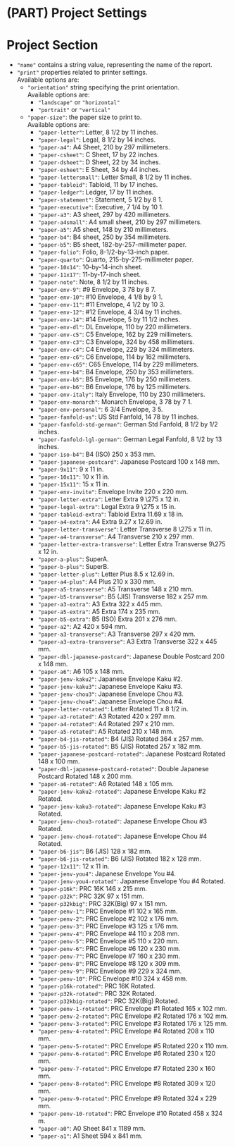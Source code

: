 # (PART) Project Settings {-}

# Project Section

- `"name"` contains a string value, representing the name of the report.
- `"print"` properties related to printer settings.<br />
  Available options are:
  - `"orientation"` string specifying the print orientation.<br />
    Available options are:
    - `"landscape"` or `"horizontal"`
    - `"portrait"` or `"vertical"`
  - `"paper-size"`: the paper size to print to.<br />
    Available options are:
    - `"paper-letter"`: Letter, 8 1/2 by 11 inches.
    - `"paper-legal"`: Legal, 8 1/2 by 14 inches.
    - `"paper-a4"`: A4 Sheet, 210 by 297 millimeters.
    - `"paper-csheet"`: C Sheet, 17 by 22 inches.
    - `"paper-dsheet"`: D Sheet, 22 by 34 inches.
    - `"paper-esheet"`: E Sheet, 34 by 44 inches.
    - `"paper-lettersmall"`: Letter Small, 8 1/2 by 11 inches.
    - `"paper-tabloid"`: Tabloid, 11 by 17 inches.
    - `"paper-ledger"`: Ledger, 17 by 11 inches.
    - `"paper-statement"`: Statement, 5 1/2 by 8 1.
    - `"paper-executive"`: Executive, 7 1/4 by 10 1.
    - `"paper-a3"`: A3 sheet, 297 by 420 millimeters.
    - `"paper-a4small"`: A4 small sheet, 210 by 297 millimeters.
    - `"paper-a5"`: A5 sheet, 148 by 210 millimeters.
    - `"paper-b4"`: B4 sheet, 250 by 354 millimeters.
    - `"paper-b5"`: B5 sheet, 182-by-257-millimeter paper.
    - `"paper-folio"`: Folio, 8-1/2-by-13-inch paper.
    - `"paper-quarto"`: Quarto, 215-by-275-millimeter paper.
    - `"paper-10x14"`: 10-by-14-inch sheet.
    - `"paper-11x17"`: 11-by-17-inch sheet.
    - `"paper-note"`: Note, 8 1/2 by 11 inches.
    - `"paper-env-9"`: #9 Envelope, 3 78 by 8 7.
    - `"paper-env-10"`: #10 Envelope, 4 1/8 by 9 1.
    - `"paper-env-11"`: #11 Envelope, 4 1/2 by 10 3.
    - `"paper-env-12"`: #12 Envelope, 4 3/4 by 11 inches.
    - `"paper-env-14"`: #14 Envelope, 5 by 11 1/2 inches.
    - `"paper-env-dl"`: DL Envelope, 110 by 220 millimeters.
    - `"paper-env-c5"`: C5 Envelope, 162 by 229 millimeters.
    - `"paper-env-c3"`: C3 Envelope, 324 by 458 millimeters.
    - `"paper-env-c4"`: C4 Envelope, 229 by 324 millimeters.
    - `"paper-env-c6"`: C6 Envelope, 114 by 162 millimeters.
    - `"paper-env-c65"`: C65 Envelope, 114 by 229 millimeters.
    - `"paper-env-b4"`: B4 Envelope, 250 by 353 millimeters.
    - `"paper-env-b5"`: B5 Envelope, 176 by 250 millimeters.
    - `"paper-env-b6"`: B6 Envelope, 176 by 125 millimeters.
    - `"paper-env-italy"`: Italy Envelope, 110 by 230 millimeters.
    - `"paper-env-monarch"`: Monarch Envelope, 3 78 by 7 1.
    - `"paper-env-personal"`: 6 3/4 Envelope, 3 5.
    - `"paper-fanfold-us"`: US Std Fanfold, 14 78 by 11 inches.
    - `"paper-fanfold-std-german"`: German Std Fanfold, 8 1/2 by 1/2 inches.
    - `"paper-fanfold-lgl-german"`: German Legal Fanfold, 8 1/2 by 13 inches.
    - `"paper-iso-b4"`: B4 (ISO) 250 x 353 mm.
    - `"paper-japanese-postcard"`: Japanese Postcard 100 x 148 mm.
    - `"paper-9x11"`: 9 x 11 in.
    - `"paper-10x11"`: 10 x 11 in.
    - `"paper-15x11"`: 15 x 11 in.
    - `"paper-env-invite"`: Envelope Invite 220 x 220 mm.
    - `"paper-letter-extra"`: Letter Extra 9 \275 x 12 in.
    - `"paper-legal-extra"`: Legal Extra 9 \275 x 15 in.
    - `"paper-tabloid-extra"`: Tabloid Extra 11.69 x 18 in.
    - `"paper-a4-extra"`: A4 Extra 9.27 x 12.69 in.
    - `"paper-letter-transverse"`: Letter Transverse 8 \275 x 11 in.
    - `"paper-a4-transverse"`: A4 Transverse 210 x 297 mm.
    - `"paper-letter-extra-transverse"`: Letter Extra Transverse 9\275 x 12 in.
    - `"paper-a-plus"`: SuperA.
    - `"paper-b-plus"`: SuperB.
    - `"paper-letter-plus"`: Letter Plus 8.5 x 12.69 in.
    - `"paper-a4-plus"`: A4 Plus 210 x 330 mm.
    - `"paper-a5-transverse"`: A5 Transverse 148 x 210 mm.
    - `"paper-b5-transverse"`: B5 (JIS) Transverse 182 x 257 mm.
    - `"paper-a3-extra"`: A3 Extra 322 x 445 mm.
    - `"paper-a5-extra"`: A5 Extra 174 x 235 mm.
    - `"paper-b5-extra"`: B5 (ISO) Extra 201 x 276 mm.
    - `"paper-a2"`: A2 420 x 594 mm.
    - `"paper-a3-transverse"`: A3 Transverse 297 x 420 mm.
    - `"paper-a3-extra-transverse"`: A3 Extra Transverse 322 x 445 mm.
    - `"paper-dbl-japanese-postcard"`: Japanese Double Postcard 200 x 148 mm.
    - `"paper-a6"`: A6 105 x 148 mm.
    - `"paper-jenv-kaku2"`: Japanese Envelope Kaku #2.
    - `"paper-jenv-kaku3"`: Japanese Envelope Kaku #3.
    - `"paper-jenv-chou3"`: Japanese Envelope Chou #3.
    - `"paper-jenv-chou4"`: Japanese Envelope Chou #4.
    - `"paper-letter-rotated"`: Letter Rotated 11 x 8 1/2 in.
    - `"paper-a3-rotated"`: A3 Rotated 420 x 297 mm.
    - `"paper-a4-rotated"`: A4 Rotated 297 x 210 mm.
    - `"paper-a5-rotated"`: A5 Rotated 210 x 148 mm.
    - `"paper-b4-jis-rotated"`: B4 (JIS) Rotated 364 x 257 mm.
    - `"paper-b5-jis-rotated"`: B5 (JIS) Rotated 257 x 182 mm.
    - `"paper-japanese-postcard-rotated"`: Japanese Postcard Rotated 148 x 100 mm.
    - `"paper-dbl-japanese-postcard-rotated"`: Double Japanese Postcard Rotated 148 x 200 mm.
    - `"paper-a6-rotated"`: A6 Rotated 148 x 105 mm.
    - `"paper-jenv-kaku2-rotated"`: Japanese Envelope Kaku #2 Rotated.
    - `"paper-jenv-kaku3-rotated"`: Japanese Envelope Kaku #3 Rotated.
    - `"paper-jenv-chou3-rotated"`: Japanese Envelope Chou #3 Rotated.
    - `"paper-jenv-chou4-rotated"`: Japanese Envelope Chou #4 Rotated.
    - `"paper-b6-jis"`: B6 (JIS) 128 x 182 mm.
    - `"paper-b6-jis-rotated"`: B6 (JIS) Rotated 182 x 128 mm.
    - `"paper-12x11"`: 12 x 11 in.
    - `"paper-jenv-you4"`: Japanese Envelope You #4.
    - `"paper-jenv-you4-rotated"`: Japanese Envelope You #4 Rotated.
    - `"paper-p16k"`: PRC 16K 146 x 215 mm.
    - `"paper-p32k"`: PRC 32K 97 x 151 mm.
    - `"paper-p32kbig"`: PRC 32K(Big) 97 x 151 mm.
    - `"paper-penv-1"`: PRC Envelope #1 102 x 165 mm.
    - `"paper-penv-2"`: PRC Envelope #2 102 x 176 mm.
    - `"paper-penv-3"`: PRC Envelope #3 125 x 176 mm.
    - `"paper-penv-4"`: PRC Envelope #4 110 x 208 mm.
    - `"paper-penv-5"`: PRC Envelope #5 110 x 220 mm.
    - `"paper-penv-6"`: PRC Envelope #6 120 x 230 mm.
    - `"paper-penv-7"`: PRC Envelope #7 160 x 230 mm.
    - `"paper-penv-8"`: PRC Envelope #8 120 x 309 mm.
    - `"paper-penv-9"`: PRC Envelope #9 229 x 324 mm.
    - `"paper-penv-10"`: PRC Envelope #10 324 x 458 mm.
    - `"paper-p16k-rotated"`: PRC 16K Rotated.
    - `"paper-p32k-rotated"`: PRC 32K Rotated.
    - `"paper-p32kbig-rotated"`: PRC 32K(Big) Rotated.
    - `"paper-penv-1-rotated"`: PRC Envelope #1 Rotated 165 x 102 mm.
    - `"paper-penv-2-rotated"`: PRC Envelope #2 Rotated 176 x 102 mm.
    - `"paper-penv-3-rotated"`: PRC Envelope #3 Rotated 176 x 125 mm.
    - `"paper-penv-4-rotated"`: PRC Envelope #4 Rotated 208 x 110 mm.
    - `"paper-penv-5-rotated"`: PRC Envelope #5 Rotated 220 x 110 mm.
    - `"paper-penv-6-rotated"`: PRC Envelope #6 Rotated 230 x 120 mm.
    - `"paper-penv-7-rotated"`: PRC Envelope #7 Rotated 230 x 160 mm.
    - `"paper-penv-8-rotated"`: PRC Envelope #8 Rotated 309 x 120 mm.
    - `"paper-penv-9-rotated"`: PRC Envelope #9 Rotated 324 x 229 mm.
    - `"paper-penv-10-rotated"`: PRC Envelope #10 Rotated 458 x 324 m.
    - `"paper-a0"`: A0 Sheet 841 x 1189 mm.
    - `"paper-a1"`: A1 Sheet 594 x 841 mm.